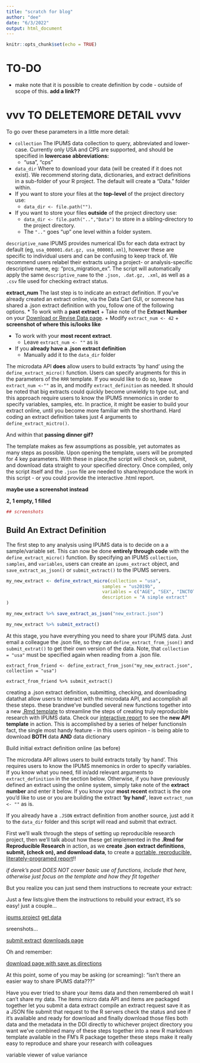 ```yaml
---
title: "scratch for blog"
author: "dee"
date: "6/3/2022"
output: html_document
---
```


```r
knitr::opts_chunk$set(echo = TRUE)
```


# TO-DO



* make note that it is possible to create definition by code - outside of scope of this. **add a link??**






#  vvv TO DELETEMORE DETAIL vvvv #







To go over these parameters in a little more detail:

* `collection` The IPUMS data collection to query, abbreviated and lower-case. Currently only USA and CPS are supported, and should be specified in **lowercase abbreviations:** 
  + "usa", "cps"

* `data_dir` Where to download your data (will be created if it does not exist). We recommend storing data, dictionaries, and extract definitions in a sub-folder of your R project. The default will create a "Data." folder within. 
* If you want to store your files at the **top-level** of the project directory use: 
  + `data_dir <- file.path("")`.
* If you want to store your files **outside** of the project directory use:
  + `data_dir <- file.path("..","Data")` to store in a sibling-directory to the project directory.
  + The `".."` goes "up" one level within a folder system.

`descriptive_name` IPUMS provides numerical IDs for each data extract by default (eg, `usa_000001.dat.gz, usa_000001.xml`), however these are specific to individual users and can be confusing to keep track of. We recommend users relabel their extracts using a project- or analysis-specific descriptive name, eg: "prcs_migration_ex". The script will automatically apply the same `descriptive_name` to the `.json, .dat.gz, .xml`, as well as a `.csv` file used for checking extract status.

**extract_num** The last step is to indicate an extract definition. If you've already created an extract online, via the Data Cart GUI, or someone has shared a .json extract definition with you, follow one of the following options. 
* To work with a **past extract**
  + Take note of the **Extract Number** on your [Download or Revise Data page](https://usa.ipums.org/usa-action/data_requests/download).
  + Modify `extract_num <- 42`
  + **screenshot of where this is/looks like**

* To work with your **most recent extract**.
  + Leave `extract_num <- ""` as is
  
* If you **already have a .json extract definition**
  + Manually add it to the `data_dir` folder

The microdata API **does** allow users to build extracts 'by hand' using the `define_extract_micro()` function. Users can specify arugments for this in the parameters of the `RRR` template. If you would like to do so, leave `extract_num <-""` as in, and modify `extract_definition` as needed. It should be noted that big extracts could quickly become unwieldy to type out, and this approach require users to know the IPUMS mnemonics in order to specify variables, samples, etc. In practice, it might be easier to build your extract online, until you become more familiar with the shorthand. Hard coding an extract definition takes just 4 arguments to `define_extract_mictro()`.

And within that
**passing dinner gif?**

The template makes as few assumptions as possible, yet automates as many steps as possible. Upon opening the template, users will be prompted for 4 key parameters. With these in place,the script will check on, submit, and download data straight to your specified directory. Once compiled, only the script itself and the `.json` file are needed to share/reproduce the work in this script - or you could provide the interactive .html report. 

**maybe use a screenshot instead**

**2, 1 empty, 1 filled**

```r

## screenshots

```

## Build An Extract Definition

The first step to any analysis using IPUMS data is to decide on a a sample/variable set. This can now be done **entirely through code** with the `define_extract_micro()` function. By specifying an IPUMS `collection`, `samples`, and `variables`, users can create an `ipums_extract` object, and `save_extract_as_json()` or `submit_extract()` to the IPUMS servers.

```r

my_new_extract <- define_extract_micro(collection = "usa",
                                    samples = "us2019b",
                                    variables = c("AGE", "SEX", "INCTOT", "EDUC"),
                                    description = "A simple extract"
)

my_new_extract %>% save_extract_as_json("new_extract.json")

my_new_extract %>% submit_extract()

```

At this stage, you have everything you need to share your IPUMS data. Just email a colleague the .json file, so they can `define_extract_from_json()` and `submit_extrat()` to get their own version of the data. Note, that `collection = "usa"` must be specified again when reading from a .json file. 

```r.

extract_from_friend <- define_extract_from_json("my_new_extract.json", collection = "usa")

extract_from_friend %>% submit_extract()

```



creating a .json extract definition, submitting, checking, and downloading datathat allow users to interact with the microdata API, and accomplish all these steps. these brandwe've bundled several new functions together into a new [.Rmd template]() to streamline the steps of creating truly reproducible research with IPUMS data. Check our  [interactive report]() to see the **new API template** in action. This is accomplished by a series of helper functionsIn fact, the single most handy feature - in this users opinion - is being able to download **BOTH** data **AND** data dictionary 



Build initial extract definition online (as before)


The microdata API allows users to build extracts totally 'by hand'. This requires users to know the IPUMS mnemonics in order to specify variables. If you know what you need, fill in/add relevant arguments to `extract_definition` in the section below. Otherwise, if you have  previously defined an extract using the online system, simply take note of the **extract number** and enter it below. If you know your **most recent** extract is the one you'd like to use or you are building the extract **'by hand'**, leave `extract_num <- ""` as is. 

If you already have a `.JSON` extract definition from another source, just add it to the `data_dir` folder and this script will read and submit that extract. 





First we'll walk through the steps of setting up reproducible research project, then we'll talk about how these get implemented in the **.Rmd for Reproducible Research** in action, as we **create .json extract definitions**, **submit, (check on), and download data**, to create a [portable, reproducible, literately-programed report]()!!

*if derek's post DOES NOT cover basic use of functions, include that here, otherwise just focus on the template and how they fit together*


But you realize you can just send them instructions to recreate your extract:

Just a few lists:give them the instructions to rebuild your extract, it's so easy! just a couple...

[ipums project]()
[get data]()

sreenshots...

[submit extract]()
[downloads page]() 

Oh and remember:

[download page with save as directions]()


At this point, some of you may be asking (or screaming): "isn't there an easier way to share IPUMS data???"

Have you ever tried to share your items data and then remembered oh wait I can't share my data. The items micro data API and items are packaged together let you submit a data extract compile an extract request save it as a JSON file submit that request to the R servers check the status and see if it's available and ready for download and finally download those files both data and the metadata in the DDI directly to whichever project directory you want we've combined many of these steps together into a new R markdown template available in the FM's R package together these steps make it really easy to reproduce and share your research with colleagues

variable viewer of value variance